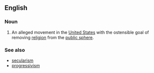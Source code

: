 ==English==

===Noun===
{{en-noun|head=[[secular]] [[progressivism]]|-}}

# {{label|en|neologism}} An alleged movement in the [[United States]] with the ostensible goal of removing [[religion]] from the [[public sphere]].

===See also===
* [[secularism]]
* [[progressivism]]